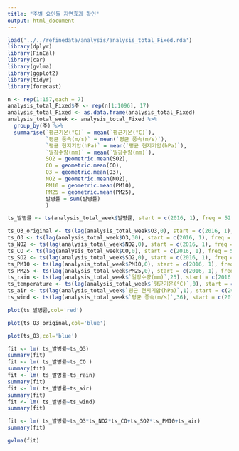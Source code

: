 ```yaml
---
title: "주별 요인들 지연효과 확인"
output: html_document
---
```


```r
load('../../refinedata/analysis/analysis_total_Fixed.rda')
library(dplyr)
library(FinCal)
library(car)
library(gvlma)
library(ggplot2)
library(tidyr)
library(forecast)

n <- rep(1:157,each = 7)
analysis_total_Fixed$주 <- rep(n[1:1096], 17)
analysis_total_Fixed <- as.data.frame(analysis_total_Fixed)
analysis_total_week <- analysis_total_Fixed %>% 
  group_by(주) %>% 
  summarise(`평균기온(°C)` = mean(`평균기온(°C)`),
            `평균 풍속(m/s)` = mean(`평균 풍속(m/s)`),
            `평균 현지기압(hPa)` = mean(`평균 현지기압(hPa)`),
            `일강수량(mm)` = mean(`일강수량(mm)`),
            SO2 = geometric.mean(SO2),
            CO = geometric.mean(CO),
            O3 = geometric.mean(O3),
            NO2 = geometric.mean(NO2),
            PM10 = geometric.mean(PM10),
            PM25 = geometric.mean(PM25),
            발병률 = sum(발병률)
            )
```

```r
ts_발병률 <- ts(analysis_total_week$발병률, start = c(2016, 1), freq = 52)

```





```r
ts_O3_original <- ts(lag(analysis_total_week$O3,0), start = c(2016, 1), freq = 52)#omnibus o
ts_O3 <- ts(lag(analysis_total_week$O3,30), start = c(2016, 1), freq = 52)#omnibus o
ts_NO2 <- ts(lag(analysis_total_week$NO2,0), start = c(2016, 1), freq = 52)#omnibus x
ts_CO <- ts(lag(analysis_total_week$CO,0), start = c(2016, 1), freq = 52)#omnibus o
ts_SO2 <- ts(lag(analysis_total_week$SO2,0), start = c(2016, 1), freq = 52)#omnibus x
ts_PM10 <- ts(lag(analysis_total_week$PM10,0), start = c(2016, 1), freq = 52)#omnibus x
ts_PM25 <- ts(lag(analysis_total_week$PM25,0), start = c(2016, 1), freq = 52)#omnibus x
ts_rain <- ts(lag(analysis_total_week$`일강수량(mm)`,25), start = c(2016, 1), freq = 52)#omnibus o
ts_temperature <- ts(lag(analysis_total_week$`평균기온(°C)`,0), start = c(2016, 1), freq = 52)#omnibus x
ts_air <- ts(lag(analysis_total_week$`평균 현지기압(hPa)`,1), start = c(2016, 1), freq = 52)#omnibus o
ts_wind <- ts(lag(analysis_total_week$`평균 풍속(m/s)`,36), start = c(2016, 1), freq = 52)#omnibus o
```

```r
plot(ts_발병률,col='red')

```

```r
plot(ts_O3_original,col='blue')
```

```r
plot(ts_O3,col='blue')
```

```r
fit <- lm( ts_발병률~ts_O3)
summary(fit)
fit <- lm( ts_발병률~ts_CO )
summary(fit)
fit <- lm( ts_발병률~ts_rain)
summary(fit)
fit <- lm( ts_발병률~ts_air)
summary(fit)
fit <- lm( ts_발병률~ts_wind)
summary(fit)

fit <- lm( ts_발병률~ts_O3*ts_NO2*ts_CO+ts_SO2*ts_PM10+ts_air)
summary(fit)

```

```r
gvlma(fit)
```



